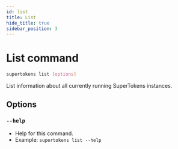 ```yaml
---
id: list
title: List
hide_title: true
sidebar_position: 3
---
```


# List command

```bash
supertokens list [options]
```
List information about all currently running SuperTokens instances.

## Options
### `--help`
- Help for this command.
- Example: ```supertokens list --help```
